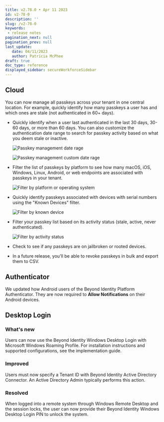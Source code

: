 ```yaml
---
title: v2.78.0 • Apr 11 2023
id: v2-78-0
description: ''
slug: /v2-78-0 
keywords: 
 - release notes
pagination_next: null
pagination_prev: null
last_update: 
   date: 04/11/2023
   author: Patricia McPhee
draft: true
doc_type: reference
displayed_sidebar: secureWorkforceSidebar
---
```




## Cloud

You can now manage all passkeys across your tenant in one central location. For example, quickly identify how many passkeys a user has and which ones are stale (not authenticated in 60+ days). 

- Quickly identify when a user last authenticated in the last 30 days, 30-60 days, or more than 60 days. You can also customize the authentication date range to search for passkey activity based on what you deem stale or inactive.

  ![Passkey management date rage](../images/cloud-passkey-management-date-range.png)

  ![Passkey management custom date rage](../images/cloud-passkey-management-date-range-custom.png)

- Filter the list of passkeys by platform to see how many macOS, iOS, Windows, Linux, Android, or web endpoints are associated with passkeys in your tenant.

  ![Filter by platform or operating system](../images/cloud-passkey-management.png)

- Quickly identify passkeys associated with devices with serial numbers using the "Known Devices" filter.

  ![Filter by known device](../images/cloud-passkey-management-known-device.png)

- Filter your passkey list based on its activity status (stale, active, never authenticated).

  ![Filter by activity status](../images/cloud-passkey-management-activity-status.png)

- Check to see if any passkeys are on jailbroken or rooted devices.

- In a future release, you'll be able to revoke passkeys in bulk and export them to CSV. 

## Authenticator


<SupportedOsAuthenticator />

We updated how Android users of the Beyond Identity Platform Authenticator. They are now required to **Allow Notifications** on their Android devices.  



## Desktop Login

<SupportedOsAuthenticator />

### What's new

Users can now use the Beyond Identity Windows Desktop Login with Microsoft Windows Roaming Profile. For installation instructions and supported configurations, see the implementation guide. 

### Improved

Users must now specify a Tenant ID with Beyond Identity Active Directory Connector. An Active Directory Admin typically performs this action.

### Resolved

When logged into a remote system through Windows Remote Desktop and the session locks, the user can now provide their Beyond Identity Windows Desktop Login PIN to unlock the system. 
